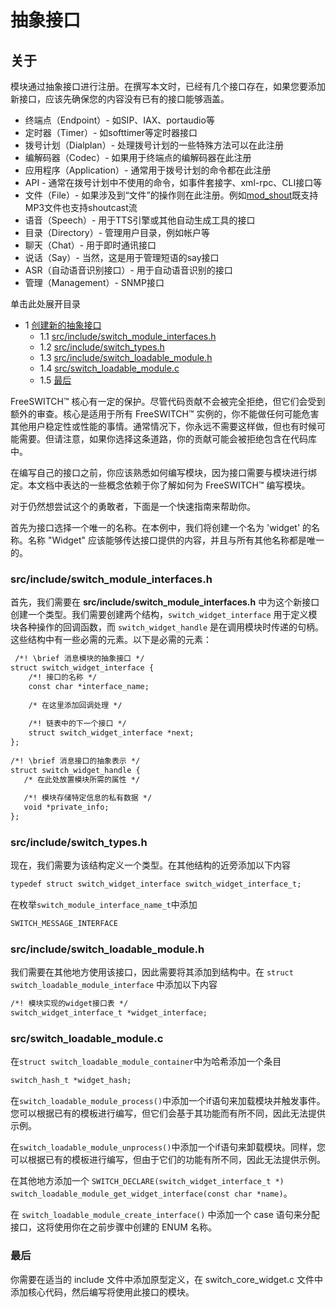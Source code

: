 # 抽象接口

## 关于

模块通过抽象接口进行注册。在撰写本文时，已经有几个接口存在，如果您要添加新接口，应该先确保您的内容没有已有的接口能够涵盖。

* 终端点（Endpoint）- 如SIP、IAX、portaudio等
* 定时器（Timer）- 如softtimer等定时器接口
* 拨号计划（Dialplan）- 处理拨号计划的一些特殊方法可以在此注册
* 编解码器（Codec）- 如果用于终端点的编解码器在此注册
* 应用程序（Application）- 通常用于拨号计划的命令都在此注册
* API - 通常在拨号计划中不使用的命令，如事件套接字、xml-rpc、CLI接口等
* 文件（File）- 如果涉及到“文件”的操作则在此注册。例如[mod_shout](https://wiki.freeswitch.org/wiki/Mod%5Fshout "Mod shout")既支持MP3文件也支持shoutcast流
* 语音（Speech）- 用于TTS引擎或其他自动生成工具的接口
* 目录（Directory）- 管理用户目录，例如帐户等
* 聊天（Chat）- 用于即时通讯接口
* 说话（Say）- 当然，这是用于管理短语的say接口
* ASR（自动语音识别接口）- 用于自动语音识别的接口
* 管理（Management）- SNMP接口

单击此处展开目录

* 1 [创建新的抽象接口](#srcincludeswitch_loadable_moduleh)
   * 1.1 [src/include/switch\_module\_interfaces.h](#srcincludeswitch_module_interfacesh)  
   * 1.2 [src/include/switch\_types.h](#srcincludeswitch_typesh)  
   * 1.3 [src/include/switch\_loadable\_module.h](#srcincludeswitch_loadable_moduleh)  
   * 1.4 [src/switch\_loadable\_module.c](#srcswitch_loadable_modulec)  
   * 1.5 [最后](#finally)

FreeSWITCH™ 核心有一定的保护。尽管代码贡献不会被完全拒绝，但它们会受到额外的审查。核心是适用于所有 FreeSWITCH™ 实例的，你不能做任何可能危害其他用户稳定性或性能的事情。通常情况下，你永远不需要这样做，但也有时候可能需要。但请注意，如果你选择这条道路，你的贡献可能会被拒绝包含在代码库中。

在编写自己的接口之前，你应该熟悉如何编写模块，因为接口需要与模块进行绑定。本文档中表达的一些概念依赖于你了解如何为 FreeSWITCH™ 编写模块。

对于仍然想尝试这个的勇敢者，下面是一个快速指南来帮助你。

首先为接口选择一个唯一的名称。在本例中，我们将创建一个名为 'widget' 的名称。名称 "Widget" 应该能够传达接口提供的内容，并且与所有其他名称都是唯一的。

### src/include/switch_module_interfaces.h

首先，我们需要在 **src/include/switch\_module\_interfaces.h** 中为这个新接口创建一个类型。我们需要创建两个结构，`switch_widget_interface` 用于定义模块各种操作的回调函数，而 `switch_widget_handle` 是在调用模块时传递的句柄。这些结构中有一些必需的元素。以下是必需的元素：

```xml
 /*! \brief 消息模块的抽象接口 */
struct switch_widget_interface {
    /*! 接口的名称 */
    const char *interface_name;
 
    /* 在这里添加回调处理 */
 
    /*! 链表中的下一个接口 */
    struct switch_widget_interface *next;
};
 
/*! \brief 消息接口的抽象表示 */
struct switch_widget_handle {
   /* 在此处放置模块所需的属性 */
 
   /*! 模块存储特定信息的私有数据 */
   void *private_info;
};
```

### src/include/switch_types.h

现在，我们需要为该结构定义一个类型。在其他结构的近旁添加以下内容

```xml
typedef struct switch_widget_interface switch_widget_interface_t;
```

在枚举`switch_module_interface_name_t`中添加

```xml
SWITCH_MESSAGE_INTERFACE
```

### src/include/switch_loadable_module.h

我们需要在其他地方使用该接口，因此需要将其添加到结构中。在 `struct switch_loadable_module_interface` 中添加以下内容

```xml
/*! 模块实现的widget接口表 */
switch_widget_interface_t *widget_interface;
```

### src/switch_loadable_module.c

在`struct switch_loadable_module_container`中为哈希添加一个条目

```xml
switch_hash_t *widget_hash;
```

在`switch_loadable_module_process()`中添加一个if语句来加载模块并触发事件。您可以根据已有的模板进行编写，但它们会基于其功能而有所不同，因此无法提供示例。

在`switch_loadable_module_unprocess()`中添加一个if语句来卸载模块。同样，您可以根据已有的模板进行编写，但由于它们的功能有所不同，因此无法提供示例。

在其他地方添加一个 `SWITCH_DECLARE(switch_widget_interface_t *) switch_loadable_module_get_widget_interface(const char *name)`。

在 `switch_loadable_module_create_interface()` 中添加一个 case 语句来分配接口，这将使用你在之前步骤中创建的 ENUM 名称。

### 最后

你需要在适当的 include 文件中添加原型定义，在 switch\_core\_widget.c 文件中添加核心代码，然后编写将使用此接口的模块。